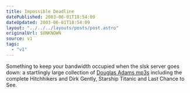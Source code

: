 ```yaml
---
title: Impossible Deadline
datePublished: 2003-06-01T18:54:09
dateUpdated: 2003-06-01T18:54:09
layout: "../../../layouts/posts/post.astro"
originalUrl: $UNKNOWN
source: v1
tags:
  - "v1"
---
```


Something to keep your bandwidth occupied when the slsk server goes down: a startlingly large collection of [Douglas Adams mp3s][1] including the complete Hitchhikers and Dirk Gently, Starship Titanic and Last Chance to See.

[1]: http://mediawhore.wi2600.org/audio/mp3/Douglas_Adams/ "wi2600.org: Douglas Adams media archive"

